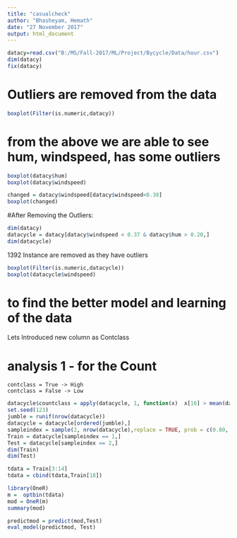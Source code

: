 ```yaml
---
title: "casualcheck"
author: "Bhasheyam, Hemath"
date: "27 November 2017"
output: html_document
---
```


```r
datacy=read.csv("B:/MS/Fall-2017/ML/Project/Bycycle/Data/hour.csv")
dim(datacy)
fix(datacy)

```



# Outliers are removed from the data
```r
boxplot(Filter(is.numeric,datacy))
```

# from the above we are able to see hum, windspeed, has some outliers


```r
boxplot(datacy$hum)
boxplot(datacy$windspeed)
```

```r
changed = datacy$windspeed[datacy$windspeed<0.38]
boxplot(changed)
```


#After Removing the Outliers:

```r
dim(datacy)
datacycle = datacy[datacy$windspeed < 0.37 & datacy$hum > 0.20,]
dim(datacycle)
```

1392 Instance are removed as they have outliers

```r
boxplot(Filter(is.numeric,datacycle))
boxplot(datacycle$windspeed)
```







# to find the better model and learning of the data 

Lets Introduced new column as Contclass

# analysis 1 - for the Count
    contclass = True -> High
    contclass = False -> Low
    
    
    
```r
datacycle$countclass = apply(datacycle, 1, function(x)  x[16] > mean(datacycle$registered ))
set.seed(123)
jumble = runif(nrow(datacycle))
datacycle = datacycle[ordered(jumble),]
sampleindex = sample(2, nrow(datacycle),replace = TRUE, prob = c(0.80, 0.20))
Train = datacycle[sampleindex == 1,]
Test = datacycle[sampleindex == 2,]
dim(Train)
dim(Test)
```




```r
tdata = Train[3:14]
tdata = cbind(tdata,Train[18])

```


```r
library(OneR)
m =  optbin(tdata)
mod = OneR(m)
summary(mod)
```
```r
predictmod = predict(mod,Test)
eval_model(predictmod, Test)
```